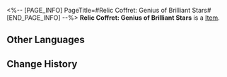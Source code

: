 <%-- [PAGE_INFO]
PageTitle=#Relic Coffret: Genius of Brilliant Stars#
[END_PAGE_INFO] --%>
{{Item Infobox
|title       = Relic Coffret: Genius of Brilliant Stars
|id          = 71007
|image       = Item Relic Coffret- Genius of Brilliant Stars.png
|type        = 
|invCategory = Valuables
|rarity      = 5
|effect      = A device used to collect and restore the Lightdust in the Fragmentum to its original form. Use this to obtain a random 5-star relic from the Genius of Brilliant Stars set.
|description = You never know what's in the box until you open it.
}}
{{Description|1=''"So it's essentially like buying a lottery ticket?"}}
'''Relic Coffret: Genius of Brilliant Stars''' is a [[Item]].

==Other Languages==
{{Other Languages
|en   = Relic Coffret: Genius of Brilliant Stars
|zhs  = 遗器铸盒：繁星璀璨的天才
|zht  = 遺器鑄盒：繁星璀璨的天才
|ja   = 遺物ボックス：星の如く輝く天才
|ko   = 유물 주조함: 별처럼 빛나는 천재
|es   = Cofre de artefactos: Genio de las estrellas relucientes
|fr   = Coffret à relique : Génies des étoiles
|ru   = Сундук с Реликвиями: Гений бриллиантовых звёзд
|th   = กล่องรีลิกส์: Genius of Brilliant Stars
|vi   = Hộp Đúc Di Vật: Thiên Tài Xuất Chúng
|de   = Reliktkästchen: Genie der strahlenden Sterne
|id   = Relic Coffret: Genius of Brilliant Stars
|pt   = Cofre de Relíquia: Gênio das Estrelas Brilhantes
}}

==Change History==
{{Change History|2.0}}